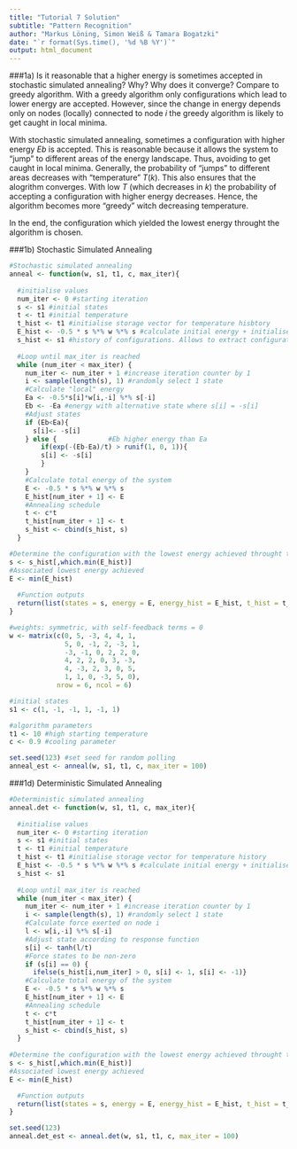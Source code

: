 ```yaml
---
title: "Tutorial 7 Solution"
subtitle: "Pattern Recognition"
author: "Markus Löning, Simon Weiß & Tamara Bogatzki"
date: "`r format(Sys.time(), '%d %B %Y')`"
output: html_document
---
```


###1a) Is it reasonable that a higher energy is sometimes accepted in stochastic simulated annealing? Why? Why does it converge? Compare to greedy algorithm.
With a greedy algorithm only configurations which lead to lower energy are accepted. However, since the change in energy depends only on nodes (locally) connected to node $i$ the greedy algorithm is likely to get caught in local minima.

With stochastic simulated annealing, sometimes a configuration with higher energy $Eb$ is accepted. This is reasonable because it allows the system to "jump" to different areas of the energy landscape. Thus, avoiding to get caught in local minima. Generally, the probability of "jumps" to different areas decreases with "temperature" $T(k)$. 
This also ensures that the alogrithm converges. With low $T$ (which decreases in $k$) the probability of accepting a configuration with higher energy decreases. Hence, the algorithm becomes more "greedy" witch decreasing temperature. 

In the end, the configuration which yielded the lowest energy throught the algorithm is chosen.

###1b) Stochastic Simulated Annealing
```r
#Stochastic simulated annealing
anneal <- function(w, s1, t1, c, max_iter){
  
  #initialise values
  num_iter <- 0 #starting iteration
  s <- s1 #initial states
  t <- t1 #initial temperature
  t_hist <- t1 #initialise storage vector for temperature hisbtory
  E_hist <- -0.5 * s %*% w %*% s #calculate initial energy + initialise energy history storage vector
  s_hist <- s1 #history of configurations. Allows to extract configuration with lowest energy throught the algorithm
  
  #Loop until max_iter is reached
  while (num_iter < max_iter) {
    num_iter <- num_iter + 1 #increase iteration counter by 1
    i <- sample(length(s), 1) #randomly select 1 state
    #Calculate "local" energy
    Ea <- -0.5*s[i]*w[i,-i] %*% s[-i]
    Eb <- -Ea #energy with alternative state where s[i] = -s[i]
    #Adjust states
    if (Eb<Ea){
      s[i]<- -s[i]
    } else {             #Eb higher energy than Ea
        if(exp(-(Eb-Ea)/t) > runif(1, 0, 1)){
        s[i] <- -s[i]
        }
    }
    #Calculate total energy of the system
    E <- -0.5 * s %*% w %*% s
    E_hist[num_iter + 1] <- E
    #Annealing schedule
    t <- c*t 
    t_hist[num_iter + 1] <- t
    s_hist <- cbind(s_hist, s)
  }

#Determine the configuration with the lowest energy achieved throught the algorithm
s <- s_hist[,which.min(E_hist)]
#Associated lowest energy achieved
E <- min(E_hist)
  
  #Function outputs
  return(list(states = s, energy = E, energy_hist = E_hist, t_hist = t_hist, num_iter = num_iter, s_hist <- s_hist))
} 
```

```r
#weights: symmetric, with self-feedback terms = 0
w <- matrix(c(0, 5, -3, 4, 4, 1, 
              5, 0, -1, 2, -3, 1,
              -3, -1, 0, 2, 2, 0, 
              4, 2, 2, 0, 3, -3,
              4, -3, 2, 3, 0, 5,
              1, 1, 0, -3, 5, 0),
            nrow = 6, ncol = 6)

#initial states
s1 <- c(1, -1, -1, 1, -1, 1)

#algorithm parameters
t1 <- 10 #high starting temperature
c <- 0.9 #cooling parameter

set.seed(123) #set seed for random polling
anneal_est <- anneal(w, s1, t1, c, max_iter = 100)
```



###1d) Deterministic Simulated Annealing
```r
#Deterministic simulated annealing
anneal.det <- function(w, s1, t1, c, max_iter){
  
  #initialise values
  num_iter <- 0 #starting iteration
  s <- s1 #initial states
  t <- t1 #initial temperature
  t_hist <- t1 #initialise storage vector for temperature history
  E_hist <- -0.5 * s %*% w %*% s #calculate initial energy + initialise energy history storage vector
  s_hist <- s1
  
  #Loop until max_iter is reached
  while (num_iter < max_iter) {
    num_iter <- num_iter + 1 #increase iteration counter by 1
    i <- sample(length(s), 1) #randomly select 1 state
    #Calculate force exerted on node i
    l <- w[i,-i] %*% s[-i]
    #Adjust state according to response function
    s[i] <- tanh(l/t)
    #Force states to be non-zero
    if (s[i] == 0) {
      ifelse(s_hist[i,num_iter] > 0, s[i] <- 1, s[i] <- -1)}
    #Calculate total energy of the system
    E <- -0.5 * s %*% w %*% s
    E_hist[num_iter + 1] <- E
    #Annealing schedule
    t <- c*t 
    t_hist[num_iter + 1] <- t
    s_hist <- cbind(s_hist, s)
  }
  
#Determine the configuration with the lowest energy achieved throught the algorithm
s <- s_hist[,which.min(E_hist)]
#Associated lowest energy achieved
E <- min(E_hist)

  #Function outputs
  return(list(states = s, energy = E, energy_hist = E_hist, t_hist = t_hist, num_iter = num_iter, s_hist = s_hist))
} 

```

```r
set.seed(123)
anneal.det_est <- anneal.det(w, s1, t1, c, max_iter = 100)
```





